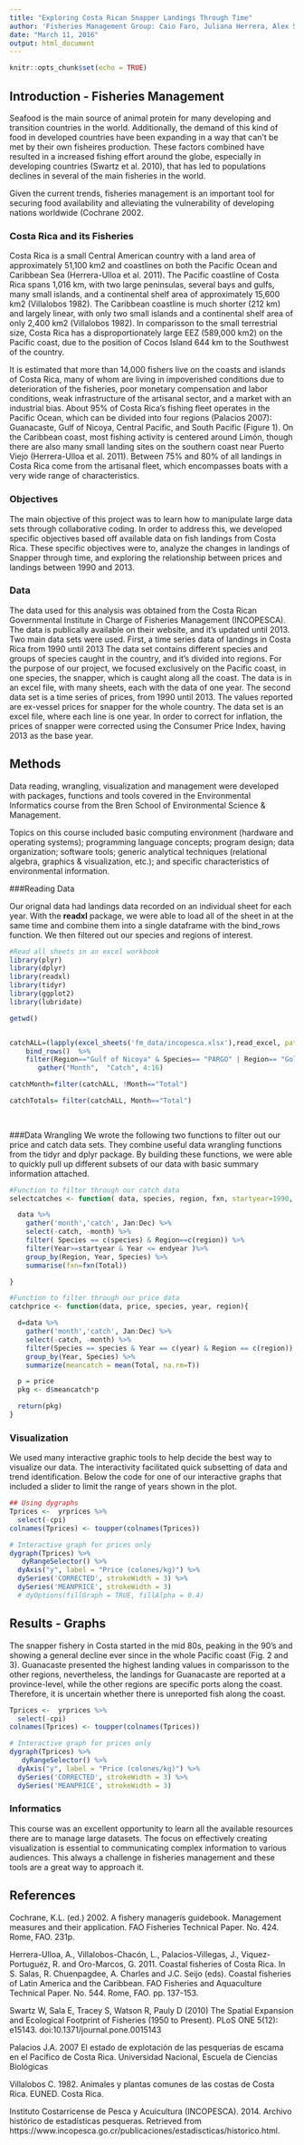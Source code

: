 ```yaml
---
title: "Exploring Costa Rican Snapper Landings Through Time"
author: 'Fisheries Management Group: Caio Faro, Juliana Herrera, Alex Smith'
date: "March 11, 2016"
output: html_document
---
```


```r
knitr::opts_chunk$set(echo = TRUE)
```

## Introduction - Fisheries Management

Seafood is the main source of animal protein for many developing and transition countries in the world. Additionally, the demand of this kind of food in developed countries have been expanding in a way that can't be met by their own fisheires production. These factors combined have resulted in a increased fishing effort around the globe, especially in developing countries (Swartz et al. 2010), that has led to populations declines in several of the main fisheries in the world.

Given the current trends, fisheries management is an important tool for securing food availability and alleviating the vulnerability of developing nations worldwide (Cochrane 2002. 

### Costa Rica and its Fisheries

Costa Rica is a small Central American country with a land area of approximately 51,100 km2 and coastlines on both the Pacific Ocean and Caribbean Sea (Herrera-Ulloa et al. 2011). The Pacific coastline of Costa Rica spans 1,016 km, with two large peninsulas, several bays and gulfs, many small islands, and a continental shelf area of approximately 15,600 km2 (Villalobos 1982). The Caribbean coastline is much shorter (212 km) and largely linear, with only two small islands and a continental shelf area of only 2,400 km2 (Villalobos 1982). In comparisson to the small terrestrial size, Costa Rica has a disproportionately large EEZ (589,000 km2) on the Pacific coast, due to the position of Cocos Island 644 km to the Southwest of the country.

It is estimated that more than 14,000 fishers live on the coasts and islands of Costa Rica, many of whom are living in impoverished conditions due to deterioration of the fisheries, poor monetary compensation and labor conditions, weak infrastructure of the artisanal sector, and a market with an industrial bias. About 95% of Costa Rica’s fishing fleet operates in the Pacific Ocean, which can be divided into four regions (Palacios 2007): Guanacaste, Gulf of Nicoya, Central Pacific, and South Pacific (Figure 1). On the Caribbean coast, most fishing activity is centered around Limón, though there are also many small landing sites on the southern coast near Puerto Viejo (Herrera-Ulloa et al. 2011).  Between 75% and 80% of all landings in Costa Rica come from the artisanal fleet, which encompasses boats with a very wide range of characteristics.  


### Objectives

The main objective of this project was to learn how to manipulate large data sets through collaborative coding. In order to address this, we developed specific objectives based off available data on fish landings from Costa Rica. 
These specific objectives were to, analyze the changes in landings of Snapper through time, and exploring the relationship between prices and landings between 1990 and 2013.

### Data

The data used for this analysis was obtained from the Costa Rican Governmental Institute in Charge of Fisheries Management (INCOPESCA). The data is publically available on their website, and it's updated until 2013.
Two main data sets were used. First, a time series data of landings in Costa Rica from 1990 until 2013 The data set contains different species and groups of species caught in the country, and it's divided into regions. For the purpose of our project, we focused exclusively on the Pacific coast, in one species, the snapper, which is caught along all the coast. The data is in an excel file, with many sheets, each with the data of one year.
The second data set is a time series of prices, from 1990 until 2013. The values reported are ex-vessel prices for snapper for the whole country. The data set is an excel file, where each line is one year. 
In order to correct for inflation, the prices of snapper were corrected using the Consumer Price Index, having 2013 as the base year. 

## Methods

Data reading, wrangling, visualization and management were developed with packages, functions and tools covered in the Environmental Informatics course from the Bren School of Environmental Science & Management.

Topics on this course included  basic computing environment (hardware and operating systems); programming language concepts; program design; data organization; software tools; generic analytical techniques (relational algebra, graphics & visualization, etc.); and specific characteristics of environmental information.

###Reading Data

Our orignal data had landings data recorded on an individual sheet for each year. With the **readxl** package, we were able to load all of the sheet in at the same time and combine them into a single dataframe with the bind_rows function. We then filtered out our species and regions of interest. 

```r
#Read all sheets in an excel workbook
library(plyr)
library(dplyr)
library(readxl)
library(tidyr)
library(ggplot2)
library(lubridate)

getwd()


catchALL=(lapply(excel_sheets('fm_data/incopesca.xlsx'),read_excel, path='fm_data/incopesca.xlsx' )) %>%
    bind_rows()  %>%
    filter(Region=="Gulf of Nicoya" & Species== "PARGO" | Region== "Golfo de Nicoya"& Species== "PARGO") %>%
       gather("Month",  "Catch", 4:16) 

catchMonth=filter(catchALL, !Month=="Total")

catchTotals= filter(catchALL, Month=="Total") 
  
      

```

###Data Wrangling
We wrote the following two functions to filter out our price and catch data sets. They combine useful data wrangling functions from the tidyr and dplyr package. By building these functions, we were able to quickly pull up different subsets of our data with basic summary information attached.

```r
#Function to filter through our catch data
selectcatches <- function( data, species, region, fxn, startyear=1990, endyear=2013) {

  data %>%
    gather('month','catch', Jan:Dec) %>%
    select(-catch, -month) %>%
    filter( Species == c(species) & Region==c(region)) %>%
    filter(Year>=startyear & Year <= endyear )%>%
    group_by(Region, Year, Species) %>%
    summarise(fxn=fxn(Total))

}

```

```r
#Function to filter through our price data
catchprice <- function(data, price, species, year, region){

  d=data %>%
    gather('month','catch', Jan:Dec) %>%
    select(-catch, -month) %>%
    filter(Species == species & Year == c(year) & Region == c(region)) %>%
    group_by(Year, Species) %>%
    summarize(meancatch = mean(Total, na.rm=T))

  p = price
  pkg <- d$meancatch*p

  return(pkg)
}

```

### Visualization

We used many interactive graphic tools to help decide the best way to visualize our data. The interactivity facilitated quick subsetting of data and trend identification. Below the code for one of our interactive graphs that included a slider to limit the range of years shown in the plot.
```r
## Using dygraphs
Tprices <-  yrprices %>% 
  select(-cpi)
colnames(Tprices) <- toupper(colnames(Tprices))

# Interactive graph for prices only
dygraph(Tprices) %>% 
   dyRangeSelector() %>% 
  dyAxis("y", label = "Price (colones/kg)") %>% 
  dySeries('CORRECTED', strokeWidth = 3) %>% 
  dySeries('MEANPRICE', strokeWidth = 3)
  # dyOptions(fillGraph = TRUE, fillAlpha = 0.4)

```


## Results - Graphs

The snapper fishery in Costa started in the mid 80s, peaking in the 90's and showing a general decline ever since in the whole Pacific coast (Fig. 2 and 3). Guanacaste presented the highest landing values in comparisson to the other regions, nevertheless, the landings for Guanacaste are reported at a province-level, while the other regions are specific ports along the coast. Therefore, it is uncertain whether there is unreported fish along the coast. 

```r
Tprices <-  yrprices %>% 
  select(-cpi)
colnames(Tprices) <- toupper(colnames(Tprices))

# Interactive graph for prices only
dygraph(Tprices) %>% 
   dyRangeSelector() %>% 
  dyAxis("y", label = "Price (colones/kg)") %>% 
  dySeries('CORRECTED', strokeWidth = 3) %>% 
  dySeries('MEANPRICE', strokeWidth = 3)

```


### Informatics

This course was an excellent opportunity to learn all the available resources there are to manage large datasets. The focus on effectively creating visualization is essential to communicating complex information to various audiences. This always a challenge in fisheries management and these tools are a great way to approach it. 

## References

Cochrane, K.L. (ed.) 2002. A fishery managerís guidebook. Management measures and their application. FAO Fisheries Technical Paper. No. 424. Rome, FAO. 231p.

Herrera-Ulloa, A., Villalobos-Chacón, L., Palacios-Villegas, J., Viquez-Portuguéz, R. and Oro-Marcos, G. 2011. Coastal fisheries of Costa Rica. In S. Salas, R. Chuenpagdee, A. Charles and J.C. Seijo (eds). Coastal fisheries of Latin America and the Caribbean. FAO Fisheries and Aquaculture Technical Paper. No. 544. Rome, FAO. pp. 137-153.

Swartz W, Sala E, Tracey S, Watson R, Pauly D (2010) The Spatial Expansion and Ecological Footprint of Fisheries (1950 to Present). PLoS ONE 5(12): e15143. doi:10.1371/journal.pone.0015143

Palacios J.A. 2007 El estado de explotación de las pesquerías de escama en el Pacífico de Costa Rica. Universidad Nacional, Escuela de Ciencias Biológicas

Villalobos C. 1982. Animales y plantas comunes de las costas de Costa Rica. EUNED. Costa Rica.

Instituto Costarricense de Pesca y Acuicultura (INCOPESCA). 2014. Archivo histórico de estadísticas pesqueras. Retrieved from https://www.incopesca.go.cr/publicaciones/estadiscticas/historico.html. 
